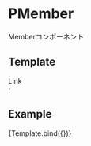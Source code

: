 
<Meta title="Molecules/PMember" component={PMember} />

# PMember

Memberコンポーネント

## Template

  <div className="w-[300px]">
    <PMember {...args}> Link </PMember>
  </div>;

## Example

<Canvas>
  <Story
    name="PMember"
    args={{
      member: {
        interview: {
          url: "/"
        },
        role: "Human Tactics Executive",
        nickname: "Dustin Schuster",
        catchCopy: "Do consequat irure enim eu non reprehenderit ipsum ad incididunt sit.",
        imageUrl: "",
      }
    }}
  >
    {Template.bind({})}
  </Story>
</Canvas>

<Props story="PMember" />
